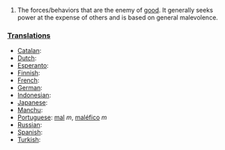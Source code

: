 #The forces/behaviors that are the enemy of [[good]].  It generally seeks power at the expense of others and is based on general malevolence.

===[[Translations]]===
*[[Catalan]]:
*[[Dutch]]:
*[[Esperanto]]:
*[[Finnish]]:
*[[French]]:
*[[German]]:
*[[Indonesian]]:
*[[Japanese]]:
*[[Manchu]]:
*[[Portuguese]]: [[mal]] ''m'', [[maléfico]] ''m''
*[[Russian]]:
*[[Spanish]]:
*[[Turkish]]: